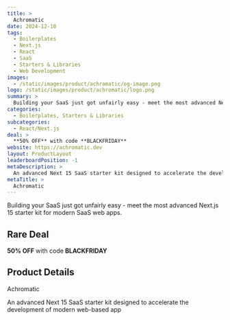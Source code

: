 ```yaml
---
title: >
  Achromatic
date: 2024-12-10
tags:
  - Boilerplates
  - Next.js
  - React
  - SaaS
  - Starters & Libraries
  - Web Development
images:
  - /static/images/product/achromatic/og-image.png
logo: /static/images/product/achromatic/logo.png
summary: >
  Building your SaaS just got unfairly easy - meet the most advanced Next.js 15 starter kit for modern SaaS web apps.
categories:
  - Boilerplates, Starters & Libraries
subcategories:
  - React/Next.js
deal: >
  **50% OFF** with code **BLACKFRIDAY**
website: https://achromatic.dev
layout: ProductLayout
leaderboardPosition: -1
metaDescription: >
  An advanced Next 15 SaaS starter kit designed to accelerate the development of modern web-based app
metaTitle: >
  Achromatic
---
```

Building your SaaS just got unfairly easy - meet the most advanced Next.js 15 starter kit for modern SaaS web apps.

## Rare Deal

**50% OFF** with code **BLACKFRIDAY**

## Product Details

Achromatic

An advanced Next 15 SaaS starter kit designed to accelerate the development of modern web-based app
